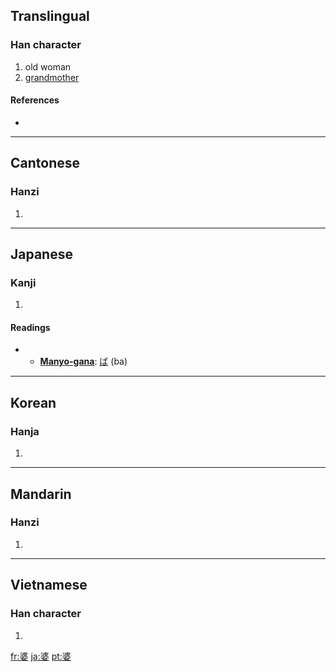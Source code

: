 ==Translingual==

===Han character===
{{Han char|rn=38|rad=女|as=08|sn=11|four=3440<sub>4</sub>|canj=水水女 (EEV)|ids=⿱[[波]][[女]]}}

# old woman
# [[grandmother]]

====References====
* {{Han ref|kx=0264.060|dkj=06390|dj=0530.260|hdz=21061.110|uh=5A46|ud=23110|bh=B143|bd=45379}}

----

==Cantonese==

===Hanzi===
{{yue-hanzi|jyut=|y=po4}}

# {{defn|Cantonese|sort=女08}}

----

==Japanese==

===Kanji===
{{ja-kanji|grade=c|rs=女08}}

# {{defn|Japanese}}

====Readings====
* {{ja-readings|on=[[ば]] (ba)|kun=[[ばば]] (baba)}}
** '''[[Manyo-gana]]''': [[ば]] (ba)

----

==Korean==

===Hanja===
{{ko-hanja|hangeul=파|rv=pa|mr=p'a}}

# {{defn|Korean|sort=女08}}

----

==Mandarin==

===Hanzi===
{{cmn-hanzi|pin=[[pó]] ([[po2]])|wg=p'o<sup>2</sup>}}

# {{defn|Mandarin|sort=女08}}

----

==Vietnamese==

===Han character===
{{vi-hantu|[[bà]]|rs=女08}}

# {{defn|Vietnamese|sort=女08}}

[[fr:婆]]
[[ja:婆]]
[[pt:婆]]